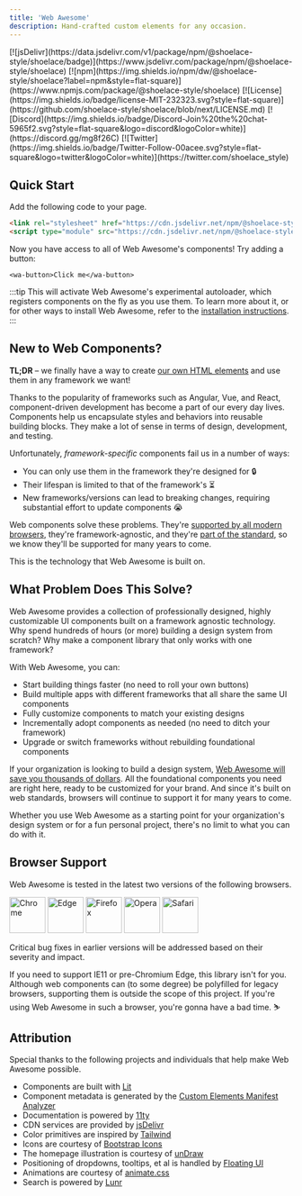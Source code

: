 ```yaml
---
title: 'Web Awesome'
description: Hand-crafted custom elements for any occasion.
---
```



<div class="badges">
[![jsDelivr](https://data.jsdelivr.com/v1/package/npm/@shoelace-style/shoelace/badge)](https://www.jsdelivr.com/package/npm/@shoelace-style/shoelace)
[![npm](https://img.shields.io/npm/dw/@shoelace-style/shoelace?label=npm&style=flat-square)](https://www.npmjs.com/package/@shoelace-style/shoelace)
[![License](https://img.shields.io/badge/license-MIT-232323.svg?style=flat-square)](https://github.com/shoelace-style/shoelace/blob/next/LICENSE.md)
[![Discord](https://img.shields.io/badge/Discord-Join%20the%20chat-5965f2.svg?style=flat-square&logo=discord&logoColor=white)](https://discord.gg/mg8f26C)
[![Twitter](https://img.shields.io/badge/Twitter-Follow-00acee.svg?style=flat-square&logo=twitter&logoColor=white)](https://twitter.com/shoelace_style)

</div>

## Quick Start

Add the following code to your page.

```html
<link rel="stylesheet" href="https://cdn.jsdelivr.net/npm/@shoelace-style/shoelace@%VERSION%/%CDNDIR%/themes/default.css">
<script type="module" src="https://cdn.jsdelivr.net/npm/@shoelace-style/shoelace@%VERSION%/%CDNDIR%/autoloader.js"></script>
```

Now you have access to all of Web Awesome's components! Try adding a button:

```html:preview:expanded:no-codepen
<wa-button>Click me</wa-button>
```

:::tip
This will activate Web Awesome's experimental autoloader, which registers components on the fly as you use them. To learn more about it, or for other ways to install Web Awesome, refer to the [installation instructions](getting-started/installation).
:::

## New to Web Components?

**TL;DR** – we finally have a way to create [our own HTML elements](https://html.spec.whatwg.org/multipage/custom-elements.html) and use them in any framework we want!

Thanks to the popularity of frameworks such as Angular, Vue, and React, component-driven development has become a part of our every day lives. Components help us encapsulate styles and behaviors into reusable building blocks. They make a lot of sense in terms of design, development, and testing.

Unfortunately, _framework-specific_ components fail us in a number of ways:

- You can only use them in the framework they're designed for 🔒
- Their lifespan is limited to that of the framework's ⏳
- New frameworks/versions can lead to breaking changes, requiring substantial effort to update components 😭

Web components solve these problems. They're [supported by all modern browsers](https://caniuse.com/#feat=custom-elementsv1), they're framework-agnostic, and they're [part of the standard](https://developer.mozilla.org/en-US/docs/Web/Web_Components), so we know they'll be supported for many years to come.

This is the technology that Web Awesome is built on.

## What Problem Does This Solve?

Web Awesome provides a collection of professionally designed, highly customizable UI components built on a framework agnostic technology. Why spend hundreds of hours (or more) building a design system from scratch? Why make a component library that only works with one framework?

With Web Awesome, you can:

- Start building things faster (no need to roll your own buttons)
- Build multiple apps with different frameworks that all share the same UI components
- Fully customize components to match your existing designs
- Incrementally adopt components as needed (no need to ditch your framework)
- Upgrade or switch frameworks without rebuilding foundational components

If your organization is looking to build a design system, [Web Awesome will save you thousands of dollars](https://medium.com/eightshapes-llc/and-you-thought-buttons-were-easy-26eb5b5c1871). All the foundational components you need are right here, ready to be customized for your brand. And since it's built on web standards, browsers will continue to support it for many years to come.

Whether you use Web Awesome as a starting point for your organization's design system or for a fun personal project, there's no limit to what you can do with it.

## Browser Support

Web Awesome is tested in the latest two versions of the following browsers.

<img src="/assets/images/chrome.png" alt="Chrome" width="64" height="64" />
<img src="/assets/images/edge.png" alt="Edge" width="64" height="64" />
<img src="/assets/images/firefox.png" alt="Firefox" width="64" height="64" />
<img src="/assets/images/opera.png" alt="Opera" width="64" height="64" />
<img src="/assets/images/safari.png" alt="Safari" width="64" height="64" />

Critical bug fixes in earlier versions will be addressed based on their severity and impact.

If you need to support IE11 or pre-Chromium Edge, this library isn't for you. Although web components can (to some degree) be polyfilled for legacy browsers, supporting them is outside the scope of this project. If you're using Web Awesome in such a browser, you're gonna have a bad time. ⛷

## Attribution

Special thanks to the following projects and individuals that help make Web Awesome possible.

- Components are built with [Lit](https://lit.dev/)
- Component metadata is generated by the [Custom Elements Manifest Analyzer](https://github.com/open-wc/custom-elements-manifest)
- Documentation is powered by [11ty](https://www.11ty.dev/)
- CDN services are provided by [jsDelivr](https://www.jsdelivr.com/)
- Color primitives are inspired by [Tailwind](https://tailwindcss.com/)
- Icons are courtesy of [Bootstrap Icons](https://icons.getbootstrap.com/)
- The homepage illustration is courtesy of [unDraw](https://undraw.co/)
- Positioning of dropdowns, tooltips, et al is handled by [Floating UI](https://floating-ui.com/)
- Animations are courtesy of [animate.css](https://animate.style/)
- Search is powered by [Lunr](https://lunrjs.com/)
